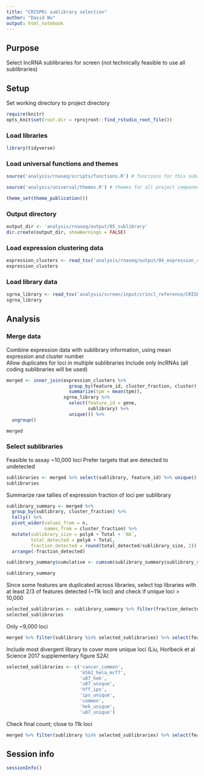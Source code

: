 ```yaml
---
title: "CRISPRi sublibrary selection"
author: "David Wu"
output: html_notebook
---
```


## Purpose
Select lncRNA sublibraries for screen (not technically feasible to use all sublibraries)

## Setup 
Set working directory to project directory
```r
require(knitr)
opts_knit$set(root.dir = rprojroot::find_rstudio_root_file())
```

### Load libraries
```r
library(tidyverse)
```

### Load universal functions and themes
```r
source('analysis/rnaseq/scripts/functions.R') # functions for this subcomponent

source('analysis/universal/themes.R') # themes for all project components

theme_set(theme_publication())
```

### Output directory
```r
output_dir <- 'analysis/rnaseq/output/05_sublibrary'
dir.create(output_dir, showWarnings = FALSE)
```

### Load expression clustering data
```r
expression_clusters <- read_tsv('analysis/rnaseq/output/04_expression_clusters/expression_clusters.tsv.gz')
expression_clusters
```

### Load library data
```r
sgrna_library <- read_tsv('analysis/screen/input/crincl_reference/CRISPRi_v2_human_lincRNA_unique_merged_librarytable.txt')
sgrna_library
```

## Analysis
### Merge data
Combine expression data with sublibrary information, using mean expression and cluster number  
Allow duplicates for loci in multiple sublibraries
Include only lncRNAs (all coding sublibraries will be used)

```r
merged <- inner_join(expression_clusters %>% 
                       group_by(feature_id, cluster_fraction, cluster) %>% 
                       summarize(tpm = mean(tpm)),
                     sgrna_library %>% 
                       select(feature_id = gene,
                              sublibrary) %>% 
                       unique()) %>% 
  ungroup()

merged
```

### Select sublibraries
Feasible to assay ~10,000 loci
Prefer targets that are detected to undetected
```r
sublibraries <- merged %>% select(sublibrary, feature_id) %>% unique()
sublibraries
```
Summarize raw tallies of expression fraction of loci per sublibrary
```r
sublibrary_summary <- merged %>% 
  group_by(sublibrary, cluster_fraction) %>% 
  tally() %>% 
  pivot_wider(values_from = n,
              names_from = cluster_fraction) %>% 
  mutate(sublibrary_size = polyA + Total + `NA`,
         total_detected = polyA + Total,
         fraction_detected = round(total_detected/sublibrary_size, 2)) %>% 
  arrange(-fraction_detected) 

sublibrary_summary$cumulative <- cumsum(sublibrary_summary$sublibrary_size)

sublibrary_summary
```

Since some features are duplicated across libraries, select top libraries with at least 2/3 of features detected (~11k loci) and check if unique loci > 10,000
```r
selected_sublibraries <- sublibrary_summary %>% filter(fraction_detected > 2/3) %>% pull(sublibrary)
selected_sublibraries
```

Only ~9,000 loci
```r
merged %>% filter(sublibrary %in% selected_sublibraries) %>% select(feature_id) %>% unique()
```

Include most divergent library to cover more unique loci (Liu, Horlbeck et al Science 2017 supplementary figure S2A)
```r
selected_sublibraries <- c('cancer_common', 
                           'k562_hela_mcf7',
                           'u87_hek',
                           'u87_unique',
                           'hff_ips',
                           'ips_unique',
                           'common',
                           'hek_unique',
                           'u87_unique')
```

Check final count; close to 11k loci
```r
merged %>% filter(sublibrary %in% selected_sublibraries) %>% select(feature_id) %>% unique()
```


## Session info
```r
sessionInfo()
```


